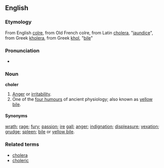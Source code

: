 ==English==
===Etymology===
From English [[colre]], from Old French colre, from Latin [[cholera]], "[[jaundice]]", from Greek [[kholera]], from Greek [[khol]], "[[bile]]"

===Pronunciation===
*{{AHD|/kō'lər/}}

===Noun===
'''choler'''
# [[anger|Anger]] or [[irritability]].
# One of the [[w:four humours|four humours]] of ancient physiology; also known as [[yellow bile]].

====Synonyms====
[[wrath]]; [[rage]]; [[fury]]; [[passion]]; [[ire]] [[gall]]; [[anger]]; [[indignation]]; [[displeasure]]; [[vexation]]; [[grudge]]; [[spleen]]; [[bile]] or [[yellow bile]].

===Related terms===
*[[cholera]]
*[[choleric]]
